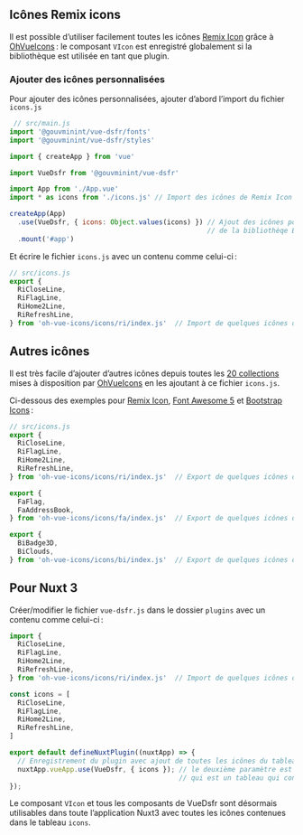 <Meta title="Fondamentaux/4.1 Icônes personnalisées" />

## Icônes Remix icons

Il est possible d’utiliser facilement toutes les icônes [Remix Icon](https://remixicon.com/) grâce à
[OhVueIcons](https://oh-vue-icons.js.org/) : le composant `VIcon` est enregistré globalement si la bibliothèque est
utilisée en tant que plugin.

### Ajouter des icônes personnalisées

Pour ajouter des icônes personnalisées, ajouter d’abord l’import du fichier `icons.js`

```javascript
 // src/main.js
import '@gouvminint/vue-dsfr/fonts'
import '@gouvminint/vue-dsfr/styles'

import { createApp } from 'vue'

import VueDsfr from '@gouvminint/vue-dsfr'

import App from './App.vue'
import * as icons from './icons.js' // Import des icônes de Remix Icon (cf. plus loin)

createApp(App)
  .use(VueDsfr, { icons: Object.values(icons) }) // Ajout des icônes pour tous les composants
                                                 // de la bibliothèqe ET tout le projet
  .mount('#app')
```

Et écrire le fichier `icons.js` avec un contenu comme celui-ci :

```javascript
// src/icons.js
export {
  RiCloseLine,
  RiFlagLine,
  RiHome2Line,
  RiRefreshLine,
} from 'oh-vue-icons/icons/ri/index.js'  // Import de quelques icônes de Remix Icon (ri)
```

## Autres icônes

Il est très facile d’ajouter d’autres icônes depuis toutes les
[20 collections](https://oh-vue-icons.netlify.app/docs#supported-icon-packs)
mises à disposition par [OhVueIcons](https://oh-vue-icons.netlify.app) en les ajoutant à ce fichier `icons.js`.

Ci-dessous des exemples pour
[Remix Icon](https://remixicon.com/),
[Font Awesome 5](https://fontawesome.com/icons)
et [Bootstrap Icons](https://icons.getbootstrap.com/) :

```javascript
// src/icons.js
export {
  RiCloseLine,
  RiFlagLine,
  RiHome2Line,
  RiRefreshLine,
} from 'oh-vue-icons/icons/ri/index.js'  // Export de quelques icônes de Remix Icon (ri)

export {
  FaFlag,
  FaAddressBook,
} from 'oh-vue-icons/icons/fa/index.js'  // Export de quelques icônes de Font Awesome 5 Free (fa)

export {
  BiBadge3D,
  BiClouds,
} from 'oh-vue-icons/icons/bi/index.js'  // Export de quelques icônes de Bootstrap Icons (bi)
```

## Pour Nuxt 3

Créer/modifier le fichier `vue-dsfr.js` dans le dossier `plugins` avec un contenu comme celui-ci :

```javascript
import {
  RiCloseLine,
  RiFlagLine,
  RiHome2Line,
  RiRefreshLine,
} from 'oh-vue-icons/icons/ri/index.js'  // Import de quelques icônes de Remix Icon (ri)

const icons = [
  RiCloseLine,
  RiFlagLine,
  RiHome2Line,
  RiRefreshLine,
]

export default defineNuxtPlugin((nuxtApp) => {
  // Enregistrement du plugin avec ajout de toutes les icônes du tableau `icons`
  nuxtApp.vueApp.use(VueDsfr, { icons }); // le deuxième paramètre est un objet contenant une propriété `icons`
                                          // qui est un tableau qui contient toutes les icônes que vous souhaitez utiliser
});
```
Le composant `VIcon` et tous les composants de VueDsfr sont désormais utilisables dans toute l’application Nuxt3
avec toutes les icônes contenues dans le tableau `icons`.
